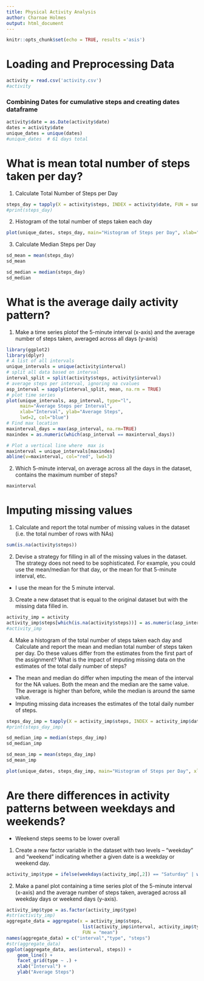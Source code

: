 ```yaml
---
title: Physical Activity Analysis
author: Charnae Holmes
output: html_document
---
```


```r
knitr::opts_chunk$set(echo = TRUE, results ='asis')
```

# Loading and Preprocessing Data

```r
activity = read.csv('activity.csv')
#activity
```
### Combining Dates for cumulative steps and creating dates dataframe
```r
activity$date = as.Date(activity$date)
dates = activity$date
unique_dates = unique(dates)
#unique_dates  # 61 days total 
```

# What is mean total number of steps taken per day?

1.  Calculate Total Number of Steps per Day 

```r

steps_day = tapply(X = activity$steps, INDEX = activity$date, FUN = sum, na.rm = T)
#print(steps_day)
```

2. Histogram of the total number of steps taken each day 

```r
plot(unique_dates, steps_day, main="Histogram of Steps per Day", xlab="Date", ylab="Steps", type="h", lwd=4, col="darkmagenta")

```

3. Calculate Median Steps per Day

```r
sd_mean = mean(steps_day)
sd_mean
```
```r
sd_median = median(steps_day)
sd_median
```


# What is the average daily activity pattern?

1. Make a time series plotof the 5-minute interval (x-axis) and the average number of steps taken, averaged across all days (y-axis)

```r
library(ggplot2)
library(dplyr)
# A list of all intervals
unique_intervals = unique(activity$interval)
# split all data based on interval 
interval_split = split(activity$steps, activity$interval)
# average steps per interval, ignoring na cvalues 
asp_interval = sapply(interval_split, mean, na.rm = TRUE)
# plot time series 
plot(unique_intervals, asp_interval, type="l",
     main="Average Steps per Interval", 
     xlab="Interval", ylab="Average Steps", 
     lwd=2, col="blue")
# Find max location
maxinterval_days = max(asp_interval, na.rm=TRUE)
maxindex = as.numeric(which(asp_interval == maxinterval_days))

# Plot a vertical line where  max is
maxinterval = unique_intervals[maxindex]
abline(v=maxinterval, col="red", lwd=3)

```

2. Which 5-minute interval, on average across all the days in the dataset, contains the maximum number of steps?

```r
maxinterval
```

# Imputing missing values


1. Calculate and report the total number of missing values in the dataset (i.e. the total number of rows with NAs)

```r
sum(is.na(activity$steps))
```


2. Devise a strategy for filling in all of the missing values in the dataset. The strategy does not need to be sophisticated. For example, you could use the mean/median for that day, or the mean for that 5-minute interval, etc.

- I use the mean for the 5 minute interval. 

3. Create a new dataset that is equal to the original dataset but with the missing data filled in.


```r
activity_imp = activity
activity_imp$steps[which(is.na(activity$steps))] = as.numeric(asp_interval[as.character(activity$interval[which(is.na(activity$steps))])])
#activity_imp
```
4. Make a histogram of the total number of steps taken each day and Calculate and report the mean and median total number of steps taken per day. Do these values differ from the estimates from the first part of the assignment? What is the impact of imputing missing data on the estimates of the total daily number of steps?

- The mean and median do differ when imputing the mean of the interval for the NA values. Both the mean and the median are the same value. The average is higher than before, while the median is around the same value. 
- Imputing missing data increases the estimates of the total daily number of steps.

```r
steps_day_imp = tapply(X = activity_imp$steps, INDEX = activity_imp$date, FUN = sum, na.rm = T)
#print(steps_day_imp)
```
```r
sd_median_imp = median(steps_day_imp)
sd_median_imp
```
```r
sd_mean_imp = mean(steps_day_imp)
sd_mean_imp
```


```r
plot(unique_dates, steps_day_imp, main="Histogram of Steps per Day", xlab="Date", ylab="Steps", type="h", lwd=4, col="darkmagenta")
```

# Are there differences in activity patterns between weekdays and weekends?

- Weekend steps seems to be lower overall

1. Create a new factor variable in the dataset with two levels – “weekday” and “weekend” indicating whether a given date is a weekday or weekend day.

```r
activity_imp$type = ifelse(weekdays(activity_imp[,2]) == "Saturday" | weekdays(activity_imp[,2]) == "Sunday", 'weekend', 'weekday')
```

2. Make a panel plot containing a time series plot  of the 5-minute interval (x-axis) and the average number of steps taken, averaged across all weekday days or weekend days (y-axis).

```r
activity_imp$type = as.factor(activity_imp$type)
#str(activity_imp)
aggregate_data = aggregate(x = activity_imp$steps,
                            list(activity_imp$interval, activity_imp$type),
                            FUN = "mean")
names(aggregate_data) = c("interval","type", "steps")
#str(aggregate_data)
ggplot(aggregate_data, aes(interval, steps)) + 
    geom_line() + 
    facet_grid(type ~ .) +
    xlab("Interval") + 
    ylab("Average Steps")

```